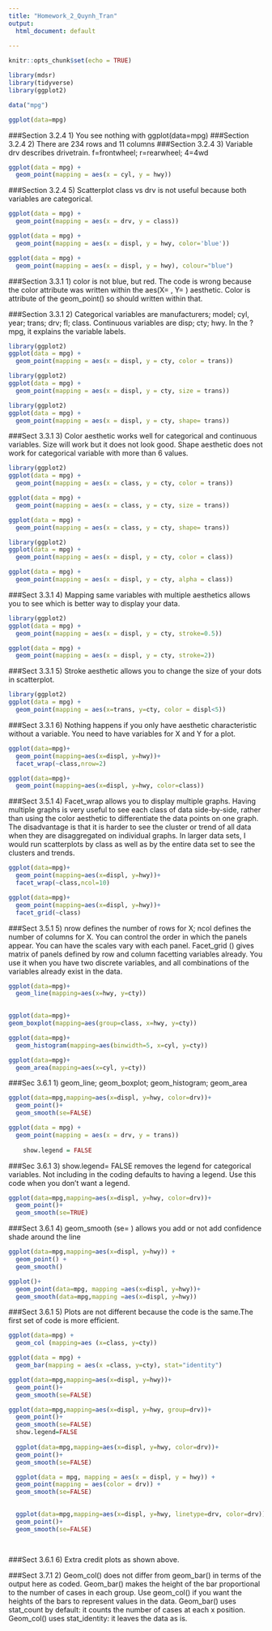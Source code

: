 ```yaml
---
title: "Homework_2_Quynh_Tran"
output:
  html_document: default
  
---
```


```r
knitr::opts_chunk$set(echo = TRUE)

library(mdsr)
library(tidyverse)
library(ggplot2)

data("mpg")
```

```r
ggplot(data=mpg)

```
###Section 3.2.4 1) You see nothing with ggplot(data=mpg)
###Section 3.2.4 2) There are 234 rows and 11 columns
###Section 3.2.4 3) Variable drv describes drivetrain. f=frontwheel; r=rearwheel; 4=4wd

```r
ggplot(data = mpg) + 
  geom_point(mapping = aes(x = cyl, y = hwy))
```

###Section 3.2.4 5) Scatterplot class vs drv is not useful because both variables are categorical.
```r
ggplot(data = mpg) + 
  geom_point(mapping = aes(x = drv, y = class))
```
```r
ggplot(data = mpg) + 
  geom_point(mapping = aes(x = displ, y = hwy, color='blue'))
```
```r
ggplot(data = mpg) + 
  geom_point(mapping = aes(x = displ, y = hwy), colour="blue")
```

###Section 3.3.1 1) color is not blue, but red. The code is wrong because the color attribute was written within the aes(X= , Y= ) aesthetic. Color is attribute of the geom_point() so should written within that. 

###Section 3.3.1 2) Categorical variables are manufacturers; model; cyl, year; trans; drv; fl; class. Continuous variables are disp; cty; hwy. In the ?mpg, it explains the variable labels.


```r
library(ggplot2)
ggplot(data = mpg) + 
  geom_point(mapping = aes(x = displ, y = cty, color = trans)) 
```


```r
library(ggplot2)
ggplot(data = mpg) + 
  geom_point(mapping = aes(x = displ, y = cty, size = trans))  
```
```r
library(ggplot2)
ggplot(data = mpg) + 
  geom_point(mapping = aes(x = displ, y = cty, shape= trans))
```
###Sect 3.3.1 3) Color aesthetic works well for categorical and continuous variables. Size will work but it does not look good. Shape aesthetic does not work for categorical variable with more than 6 values.




```r
library(ggplot2)
ggplot(data = mpg) + 
  geom_point(mapping = aes(x = class, y = cty, color = trans)) 

ggplot(data = mpg) + 
  geom_point(mapping = aes(x = class, y = cty, size = trans))  

ggplot(data = mpg) + 
  geom_point(mapping = aes(x = class, y = cty, shape= trans))
```

```r
library(ggplot2)
ggplot(data = mpg) + 
  geom_point(mapping = aes(x = displ, y = cty, color = class))

ggplot(data = mpg) + 
  geom_point(mapping = aes(x = displ, y = cty, alpha = class))

```
###Sect 3.3.1 4) Mapping same variables with multiple aesthetics allows you to see which is better way to display your data.

```r
library(ggplot2)
ggplot(data = mpg) + 
  geom_point(mapping = aes(x = displ, y = cty, stroke=0.5))

ggplot(data = mpg) + 
  geom_point(mapping = aes(x = displ, y = cty, stroke=2))

```

###Sect 3.3.1 5) Stroke aesthetic allows you to change the size of your dots in scatterplot.


```r
library(ggplot2)
ggplot(data = mpg) + 
  geom_point(mapping = aes(x=trans, y=cty, color = displ<5))
```
###Sect 3.3.1 6) Nothing happens if you only have aesthetic characteristic without a variable. You need to have variables for X and Y for a plot.

```r
ggplot(data=mpg)+
  geom_point(mapping=aes(x=displ, y=hwy))+
  facet_wrap(~class,nrow=2)

ggplot(data=mpg)+
  geom_point(mapping=aes(x=displ, y=hwy, color=class))
```
###Sect 3.5.1 4)  Facet_wrap allows you to display multiple graphs. Having multiple graphs is very useful to see each class of data side-by-side, rather than using the color aesthetic to differentiate the data points on one graph. The disadvantage is that it is harder to see the cluster or trend of all data when they are disaggregated on individual graphs. In larger data sets, I would run scatterplots by class as well as by the entire data set to see the clusters and trends. 



```r
ggplot(data=mpg)+
  geom_point(mapping=aes(x=displ, y=hwy))+
  facet_wrap(~class,ncol=10)

ggplot(data=mpg)+
  geom_point(mapping=aes(x=displ, y=hwy))+
  facet_grid(~class)
```

###Sect 3.5.1 5) nrow defines the number of rows for X; ncol defines the number of columns for X.  You can control the order in which the panels appear. You can have the scales vary with each panel. Facet_grid () gives matrix of panels defined by row and column facetting variables already. You use it when you have two discrete variables, and all combinations of the variables already exist in the data.



```r
ggplot(data=mpg)+
  geom_line(mapping=aes(x=hwy, y=cty))
  
```
```r
ggplot(data=mpg)+
geom_boxplot(mapping=aes(group=class, x=hwy, y=cty))
```
```r
ggplot(data=mpg)+
  geom_histogram(mapping=aes(binwidth=5, x=cyl, y=cty))
```
```r
ggplot(data=mpg)+
  geom_area(mapping=aes(x=cyl, y=cty))
```
###Sec 3.6.1 1) geom_line; geom_boxplot; geom_histogram; geom_area

```r
ggplot(data=mpg,mapping=aes(x=displ, y=hwy, color=drv))+
  geom_point()+
  geom_smooth(se=FALSE)
```



```r
ggplot(data = mpg) + 
  geom_point(mapping = aes(x = drv, y = trans))
  
    show.legend = FALSE
```
###Sec 3.6.1 3) show.legend= FALSE removes the legend for categorical variables. Not including in the coding defaults to having a legend. Use this code when you don't want a legend.


```r
ggplot(data=mpg,mapping=aes(x=displ, y=hwy, color=drv))+
  geom_point()+
  geom_smooth(se=TRUE)
```
###Sect 3.6.1 4) geom_smooth (se= ) allows you add or not add confidence shade around the line

```r
ggplot(data=mpg,mapping=aes(x=displ, y=hwy)) + 
  geom_point() +
  geom_smooth()

ggplot()+
  geom_point(data=mpg, mapping =aes(x=displ, y=hwy))+
  geom_smooth(data=mpg,mapping =aes(x=displ, y=hwy))
```
###Sect 3.6.1 5) Plots are not different because the code is the same.The first set of code is more efficient.
```r
ggplot(data=mpg) +
  geom_col (mapping=aes (x=class, y=cty))

ggplot(data = mpg) +
  geom_bar(mapping = aes(x =class, y=cty), stat="identity")

```
```r
ggplot(data=mpg,mapping=aes(x=displ, y=hwy))+
  geom_point()+
  geom_smooth(se=FALSE)

ggplot(data=mpg,mapping=aes(x=displ, y=hwy, group=drv))+
  geom_point()+
  geom_smooth(se=FALSE)
  show.legend=FALSE
  
  ggplot(data=mpg,mapping=aes(x=displ, y=hwy, color=drv))+
  geom_point()+
  geom_smooth(se=FALSE)

  ggplot(data = mpg, mapping = aes(x = displ, y = hwy)) + 
  geom_point(mapping = aes(color = drv)) + 
  geom_smooth(se=FALSE)

  
  ggplot(data=mpg,mapping=aes(x=displ, y=hwy, linetype=drv, color=drv))+
  geom_point()+
  geom_smooth(se=FALSE)
 
  
```
###Sect 3.6.1 6) Extra credit plots as shown above.

###Sect 3.7.1 2) Geom_col() does not differ from geom_bar() in terms of the output here as coded. Geom_bar() makes the height of the bar proportional to the number of cases in each group. Use geom_col() if you want the heights of the bars to represent values in the data. Geom_bar() uses stat_count by default: it counts the number of cases at each x position. Geom_col() uses stat_identity: it leaves the data as is.

